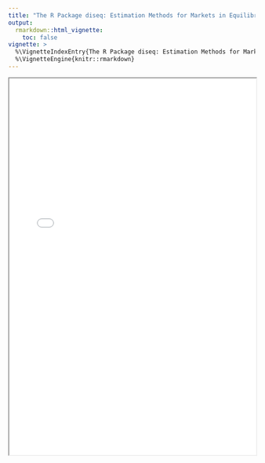 ```yaml
---
title: "The R Package diseq: Estimation Methods for Markets in Equilibrium and Disequilibrium"
output:
  rmarkdown::html_vignette:
    toc: false
vignette: >
  %\VignetteIndexEntry{The R Package diseq: Estimation Methods for Markets in Equilibrium and Disequilibrium}
  %\VignetteEngine{knitr::rmarkdown}
---
```


<iframe src="diseq.pdf" style="width:100%;height:80vmin;"/>



